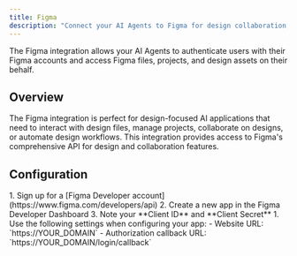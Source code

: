 ```yaml
---
title: Figma
description: "Connect your AI Agents to Figma for design collaboration, file management, and creative workflows."
---
```



The Figma integration allows your AI Agents to authenticate users with their Figma accounts and access Figma files, projects, and design assets on their behalf.

## Overview

The Figma integration is perfect for design-focused AI applications that need to interact with design files, manage projects, collaborate on designs, or automate design workflows. This integration provides access to Figma's comprehensive API for design and collaboration features.

## Configuration

<Steps>
  <Step title="Set up app in Figma">
    1. Sign up for a [Figma Developer account](https://www.figma.com/developers/api)
    2. Create a new app in the Figma Developer Dashboard
    3. Note your **Client ID** and **Client Secret**
  </Step>
  <Step title="Configure for Auth0">
    1. Use the following settings when configuring your app:
      - Website URL: `https://YOUR_DOMAIN`
      - Authorization callback URL: `https://YOUR_DOMAIN/login/callback`
  </Step>
</Steps>

<FindDomainInfoBlock />

<AddConnectionInAuth0 />

